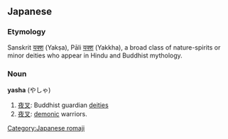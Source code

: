 {{wikipedia}}
==Japanese==
{{ja-kanjitab|夜|叉}}
===Etymology===
Sanskrit [[यक्श]] (Yakṣa), Pāli [[यक्श]] (Yakkha), a broad class of nature-spirits or minor deities who appear in Hindu and Buddhist mythology.

===Noun===
'''yasha''' (やしゃ)

#[[夜叉]]: Buddhist guardian [[deities]]
#[[夜叉]]: [[demonic]] warriors.

[[Category:Japanese romaji]]